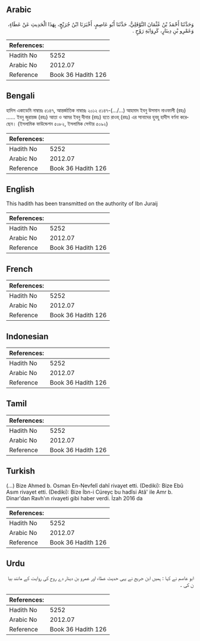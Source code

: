 ## Arabic


<div dir="rtl" lang="ar" style={{fontSize:'larger',backgroundColor:'#f8f9fa',padding:20}}>
وَحَدَّثَنَا أَحْمَدُ بْنُ عُثْمَانَ النَّوْفَلِيُّ، حَدَّثَنَا أَبُو عَاصِمٍ، أَخْبَرَنَا ابْنُ جُرَيْجٍ، بِهَذَا الْحَدِيثِ عَنْ عَطَاءٍ، وَعَمْرِو بْنِ دِينَارٍ، كَرِوَايَةِ رَوْحٍ ‏.‏
</div>
<div style={{backgroundColor:'#f8f9fa',padding:20, marginBottom: 10}}><table> <thead> <tr> <th>References:</th> <th></th> </tr> </thead> <tbody><tr><td>Hadith No</td><td>5252</td></tr><tr><td>Arabic No</td><td>2012.07</td></tr><tr><td>Reference</td><td>Book 36 Hadith 126</td></tr></tbody></table></div>

## Bengali


<div dir="ltr" lang="bn" style={{fontSize:'larger',backgroundColor:'#f8f9fa',padding:20}}>
হাদিস একাডেমি নাম্বারঃ ৫১৪৭, আন্তর্জাতিক নাম্বারঃ ২০১২ ৫১৪৭-(…/...) আহমাদ ইবনু উসমান নাওফালী (রহঃ) ...... ইবনু জুরায়জ (রহঃ) আতা ও আমর ইবনু দীনার (রহঃ) হতে রাওহ্ (রহঃ) এর সানাদের হুবহু হাদীস বর্ণনা করেছেন। (ইসলামিক ফাউন্ডেশন ৫০৮২, ইসলামিক সেন্টার ৫০৯২)
</div>
<div style={{backgroundColor:'#f8f9fa',padding:20, marginBottom: 10}}><table> <thead> <tr> <th>References:</th> <th></th> </tr> </thead> <tbody><tr><td>Hadith No</td><td>5252</td></tr><tr><td>Arabic No</td><td>2012.07</td></tr><tr><td>Reference</td><td>Book 36 Hadith 126</td></tr></tbody></table></div>

## English


<div dir="ltr" lang="en" style={{fontSize:'larger',backgroundColor:'#f8f9fa',padding:20}}>
This hadith has been transmitted on the authority of Ibn Juraij
</div>
<div style={{backgroundColor:'#f8f9fa',padding:20, marginBottom: 10}}><table> <thead> <tr> <th>References:</th> <th></th> </tr> </thead> <tbody><tr><td>Hadith No</td><td>5252</td></tr><tr><td>Arabic No</td><td>2012.07</td></tr><tr><td>Reference</td><td>Book 36 Hadith 126</td></tr></tbody></table></div>

## French


<div dir="ltr" lang="fr" style={{fontSize:'larger',backgroundColor:'#f8f9fa',padding:20}}>

</div>
<div style={{backgroundColor:'#f8f9fa',padding:20, marginBottom: 10}}><table> <thead> <tr> <th>References:</th> <th></th> </tr> </thead> <tbody><tr><td>Hadith No</td><td>5252</td></tr><tr><td>Arabic No</td><td>2012.07</td></tr><tr><td>Reference</td><td>Book 36 Hadith 126</td></tr></tbody></table></div>

## Indonesian


<div dir="ltr" lang="id" style={{fontSize:'larger',backgroundColor:'#f8f9fa',padding:20}}>

</div>
<div style={{backgroundColor:'#f8f9fa',padding:20, marginBottom: 10}}><table> <thead> <tr> <th>References:</th> <th></th> </tr> </thead> <tbody><tr><td>Hadith No</td><td>5252</td></tr><tr><td>Arabic No</td><td>2012.07</td></tr><tr><td>Reference</td><td>Book 36 Hadith 126</td></tr></tbody></table></div>

## Tamil


<div dir="ltr" lang="ta" style={{fontSize:'larger',backgroundColor:'#f8f9fa',padding:20}}>

</div>
<div style={{backgroundColor:'#f8f9fa',padding:20, marginBottom: 10}}><table> <thead> <tr> <th>References:</th> <th></th> </tr> </thead> <tbody><tr><td>Hadith No</td><td>5252</td></tr><tr><td>Arabic No</td><td>2012.07</td></tr><tr><td>Reference</td><td>Book 36 Hadith 126</td></tr></tbody></table></div>

## Turkish


<div dir="ltr" lang="tr" style={{fontSize:'larger',backgroundColor:'#f8f9fa',padding:20}}>
(…) Bize Ahmed b. Osman En-Nevfelî dahî rivayet etti. (Dediki): Bize Ebû Asım rivayet etti. (Dediki): Bize İbn-i Cüreyc bu hadîsi Atâ' ile Amr b. Dinar'dan Ravh'ın rivayeti gibi haber verdi. İzah 2016 da
</div>
<div style={{backgroundColor:'#f8f9fa',padding:20, marginBottom: 10}}><table> <thead> <tr> <th>References:</th> <th></th> </tr> </thead> <tbody><tr><td>Hadith No</td><td>5252</td></tr><tr><td>Arabic No</td><td>2012.07</td></tr><tr><td>Reference</td><td>Book 36 Hadith 126</td></tr></tbody></table></div>

## Urdu


<div dir="rtl" lang="ur" style={{fontSize:'larger',backgroundColor:'#f8f9fa',padding:20}}>
ابو عاصم نے کہا : ہمیں ابن جریج نے یہی حدیث عطاء اور عمرو بن دینار دے روح کی روایت کے مانند بیا ن کی ۔
</div>
<div style={{backgroundColor:'#f8f9fa',padding:20, marginBottom: 10}}><table> <thead> <tr> <th>References:</th> <th></th> </tr> </thead> <tbody><tr><td>Hadith No</td><td>5252</td></tr><tr><td>Arabic No</td><td>2012.07</td></tr><tr><td>Reference</td><td>Book 36 Hadith 126</td></tr></tbody></table></div>